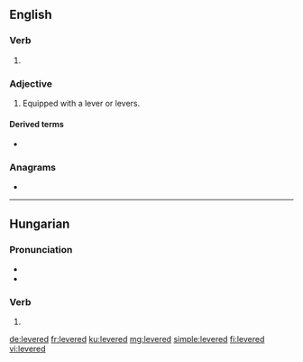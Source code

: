==English==

===Verb===
{{head|en|verb form}}

# {{en-past of|lever}}

===Adjective===
{{en-adj|-}}

# Equipped with a lever or levers.

====Derived terms====
* {{l|en|multilevered}}

===Anagrams===
* {{l|en|reveled}}

----

==Hungarian==

===Pronunciation===
* {{hu-IPA}}
* {{hyphenation|le|ve|red|lang=hu}}

===Verb===
{{head|hu|verb form}}

# {{inflection of|lever||2|s|indic|pres|def|lang=hu}}

[[de:levered]]
[[fr:levered]]
[[ku:levered]]
[[mg:levered]]
[[simple:levered]]
[[fi:levered]]
[[vi:levered]]